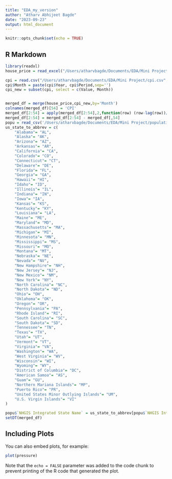 ```yaml
---
title: "EDA_my_version"
author: "Atharv Abhijeet Bagde"
date: "2023-09-23"
output: html_document
---
```


```r
knitr::opts_chunk$set(echo = TRUE)
```

## R Markdown


```r
library(readxl) 
house_price = read_excel("/Users/atharvbagde/Documents/EDA/Mini Project/State_and_US_SA.xls", range = "A6:BA546")

cpi = read.csv("/Users/atharvbagde/Documents/EDA/Mini Project/cpi.csv", header = TRUE)
cpi$Month = paste(cpi$Year, cpi$Period,sep='')
cpi_new = subset(cpi, select = c(Value, Month))


merged_df = merge(house_price,cpi_new,by='Month')
colnames(merged_df)[54] = 'CPI'
merged_df[2:54] = apply(merged_df[2:54],2,function(row) (row-lag(row))/lag(row)*100)
merged_df[2:54] = merged_df[2:54] - merged_df[,54]
popu = read_csv('/Users/atharvbagde/Documents/EDA/Mini Project/population.csv')
us_state_to_abbrev = c(
    "Alabama"= "AL",
    "Alaska"= "AK",
    "Arizona"= "AZ",
    "Arkansas"= "AR",
    "California"= "CA",
    "Colorado"= "CO",
    "Connecticut"= "CT",
    "Delaware"= "DE",
    "Florida"= "FL",
    "Georgia"= "GA",
    "Hawaii"= "HI",
    "Idaho"= "ID",
    "Illinois"= "IL",
    "Indiana"= "IN",
    "Iowa"= "IA",
    "Kansas"= "KS",
    "Kentucky"= "KY",
    "Louisiana"= "LA",
    "Maine"= "ME",
    "Maryland"= "MD",
    "Massachusetts"= "MA",
    "Michigan"= "MI",
    "Minnesota"= "MN",
    "Mississippi"= "MS",
    "Missouri"= "MO",
    "Montana"= "MT",
    "Nebraska"= "NE",
    "Nevada"= "NV",
    "New Hampshire"= "NH",
    "New Jersey"= "NJ",
    "New Mexico"= "NM",
    "New York"= "NY",
    "North Carolina"= "NC",
    "North Dakota"= "ND",
    "Ohio"= "OH",
    "Oklahoma"= "OK",
    "Oregon"= "OR",
    "Pennsylvania"= "PA",
    "Rhode Island"= "RI",
    "South Carolina"= "SC",
    "South Dakota"= "SD",
    "Tennessee"= "TN",
    "Texas"= "TX",
    "Utah"= "UT",
    "Vermont"= "VT",
    "Virginia"= "VA",
    "Washington"= "WA",
    "West Virginia"= "WV",
    "Wisconsin"= "WI",
    "Wyoming"= "WY",
    "District of Columbia"= "DC",
    "American Samoa"= "AS",
    "Guam"= "GU",
    "Northern Mariana Islands"= "MP",
    "Puerto Rico"= "PR",
    "United States Minor Outlying Islands"= "UM",
    "U.S. Virgin Islands"= "VI"
)

popu$`NHGIS Integrated State Name` = us_state_to_abbrev[popu$`NHGIS Integrated State Name`]
setDT(merged_df)


```


## Including Plots

You can also embed plots, for example:

```r
plot(pressure)
```

Note that the `echo = FALSE` parameter was added to the code chunk to prevent printing of the R code that generated the plot.

